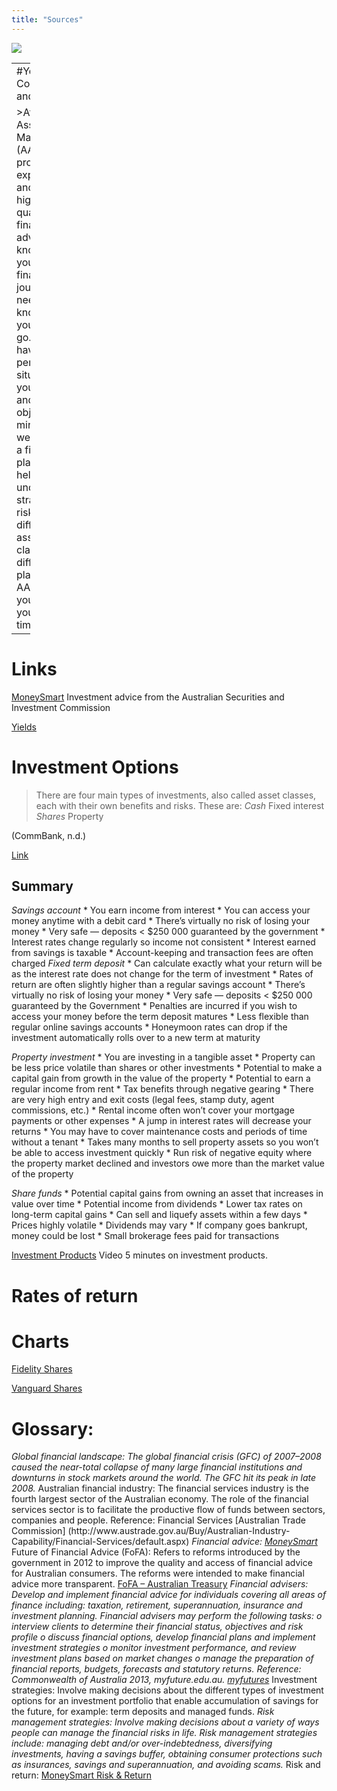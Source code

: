 ```yaml
---
title: "Sources"
---
```


<div style="position: relative; bottom: 0; left: 0; width: 30%;">
  ![](images/AscLogo.png) 
</div>
---
#Your Company and position

>At Acacia Asset Management (AAM), we provide expertise and the highest quality financial advice. We know to help you on your financial journey, we need to know where you want to go. So we have your personal situation, your goals and objectives in mind when we develop a financial plan. We help you understand strategy, risk, different asset classes, different platforms. AAM help you achieve you goals on time.  

---





# Links 
[MoneySmart](https://www.moneysmart.gov.au/) Investment advice from the Australian Securities and Investment Commission


[Yields](http://www.asx.com.au/education/investor-update-newsletter/201506-what-return-can-you-expect-in-this-market.htm)

# Investment Options
> There are four main types of investments, also called asset classes, each with their own benefits and risks. These are:
> *Cash
> *Fixed interest
> *Shares
> *Property

(CommBank, n.d.)

[Link](https://www.commbank.com.au/guidance/investing/different-types-of-investments-201607.html)

## Summary

*Savings account* 
* You earn income from interest 
* You can access your money anytime with a debit card 
* There's virtually no risk of losing your money 
* Very safe — deposits < $250 000 guaranteed by the government 
* Interest rates change regularly so income not consistent 
* Interest earned from savings is taxable 
* Account-keeping and transaction fees are often charged 
*Fixed term deposit* 
* Can calculate exactly what your return will be as the interest rate does not change for the term of investment 
* Rates of return are often slightly higher than a regular savings account 
* There's virtually no risk of losing your money 
* Very safe — deposits < $250 000 guaranteed by the Government 
* Penalties are incurred if you wish to access your money before the term deposit matures 
* Less flexible than regular online savings accounts 
* Honeymoon rates can drop if the investment automatically rolls over to a new term at maturity 

*Property investment* 
* You are investing in a tangible asset 
* Property can be less price volatile than shares or other investments 
* Potential to make a capital gain from growth in the value of the property 
* Potential to earn a regular income from rent 
* Tax benefits through negative gearing 
* There are very high entry and exit costs (legal fees, stamp duty, agent commissions, etc.) 
* Rental income often won’t cover your mortgage payments or other expenses 
* A jump in interest rates will decrease your returns 
* You may have to cover maintenance costs and periods of time without a tenant 
* Takes many months to sell property assets so you won’t be able to access investment quickly 
* Run risk of negative equity where the property market declined and investors owe more than the market value of the property 

*Share funds* 
* Potential capital gains from owning an asset that increases in value over time 
* Potential income from dividends 
* Lower tax rates on long-term capital gains 
* Can sell and liquefy assets within a few days 
* Prices highly volatile 
* Dividends may vary 
* If company goes bankrupt, money could be lost 
* Small brokerage fees paid for transactions 


[Investment Products](https://www.moneysmart.gov.au/investing/invest-smarter/investing-challenge#!/investment-products/) Video 5 minutes on investment products.

# Rates of return

# Charts
[Fidelity Shares](http://www.fidelity.com.au/fidelityP2/?LinkServID=B91D14A6-B125-E8DC-BB83AAD60C35BC5A)  

[Vanguard Shares](https://static.vgcontent.info/crp/intl/auw/docs/resources/index_chart.pdf?utm_source=IndexChart&utm_medium=LandingPage&utm_campaign=Ret2016&utm_content=Ret)  


# Glossary:
*Global financial landscape: The global financial crisis (GFC) of 2007–2008 caused the near-total collapse of many large financial institutions and downturns in stock markets around the world. The GFC hit its peak in late 2008. 
*Australian financial industry: The financial services industry is the fourth largest sector of the Australian economy. The role of the financial services sector is to facilitate the productive flow of funds between sectors, companies and people. Reference: Financial Services [Australian Trade Commission] (http://www.austrade.gov.au/Buy/Australian-Industry-Capability/Financial-Services/default.aspx) 
*Financial advice: [MoneySmart](https://www.moneysmart.gov.au/investing/financial-advice) 
*Future of Financial Advice (FoFA): Refers to reforms introduced by the government in 2012 to improve the quality and access of financial advice for Australian consumers. The reforms were intended to make financial advice more transparent. [FoFA – Australian Treasury ](https://futureofadvice.treasury.gov.au/Content/Content.aspx?doc=home.htm)
*Financial advisers: Develop and implement financial advice for individuals covering all areas of finance including: taxation, retirement, superannuation, insurance and investment planning. Financial advisers may perform the following tasks: o interview clients to determine their financial status, objectives and risk profile o discuss financial options, develop financial plans and implement investment strategies o monitor investment performance, and review investment plans based on market changes o manage the preparation of financial reports, budgets, forecasts and statutory returns. Reference: Commonwealth of Australia 2013, myfuture.edu.au. [myfutures](http://www.myfuture.com/careers/details/personal-financial-advisors_13-2052.00) 
*Investment strategies: Involve making decisions about the different types of investment options for an investment portfolio that enable accumulation of savings for the future, for example: term deposits and managed funds. 
*Risk management strategies: Involve making decisions about a variety of ways people can manage the financial risks in life. Risk management strategies include: managing debt and/or over-indebtedness, diversifying investments, having a savings buffer, obtaining consumer protections such as insurances, savings and superannuation, and avoiding scams. 
*Risk and return: [MoneySmart Risk & Return](https://www.moneysmart.gov.au/investing/invest-smarter/risk-and-return)







